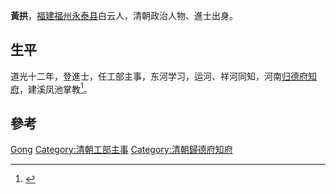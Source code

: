 {{Other uses|黃慶安|other=名为黄庆安的其他人物}}'''黃拱'''，[[福建|福建]][[福州|福州]][[永泰县|永泰县]]白云人，清朝政治人物、進士出身。

== 生平 ==
道光十二年，登進士，任工部主事，东河学习，运河、祥河同知，河南[[归德府|归德府]][[知府|知府]]，建溪凤池掌教<ref>{{cite news|title=第二节　历代永泰籍进士|url=http://www.ytfzw.com.cn/book/story.php?id=1479|accessdate=2013-09-15|newspaper=福州市永泰县地方志编纂委员会|archive-url=https://web.archive.org/web/20140408215015/http://www.ytfzw.com.cn/book/story.php?id=1479|archive-date=2014-04-08|dead-url=yes}}</ref>。

== 參考 ==
{{reflist}}

{{道光十二年壬辰恩科殿試金榜}}

{{Authority control}}
{{DEFAULTSORT:Huang}}
[[Category:黄姓|Gong]]
[[Category:清朝工部主事|Category:清朝工部主事]]
[[Category:清朝歸德府知府|Category:清朝歸德府知府]]


{{清朝人物小作品}}